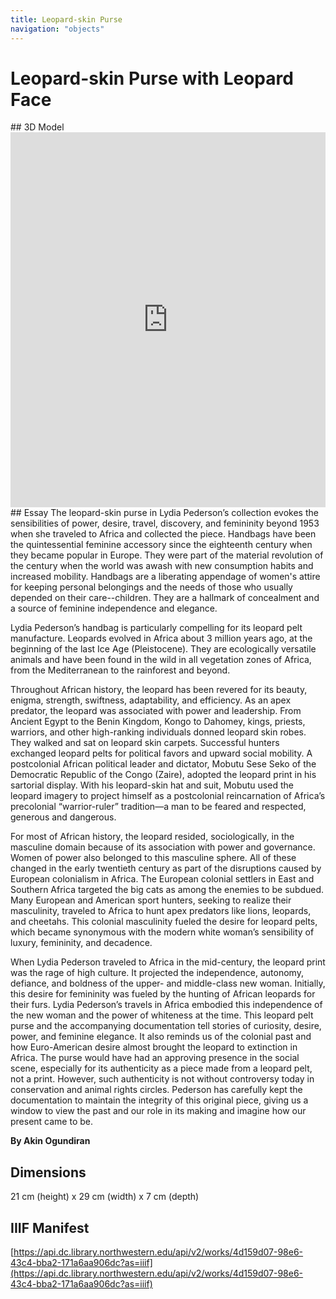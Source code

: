 ```yaml
---
title: Leopard-skin Purse
navigation: "objects"
---
```

# Leopard-skin Purse with Leopard Face
<Viewer options = "showTitle: false" iiifContent="https://api.dc.library.northwestern.edu/api/v2/works/4d159d07-98e6-43c4-bba2-171a6aa906dc?as=iiif" />
## 3D Model
<iframe title="Leopard-face purse | Pederson [DRAFT]" frameborder="0" allowfullscreen mozallowfullscreen="true" webkitallowfullscreen="true" allow="autoplay; fullscreen; xr-spatial-tracking" xr-spatial-tracking execution-while-out-of-viewport execution-while-not-rendered web-share src="https://sketchfab.com/models/6b54d8e7809945b39ea54686ae86a537/embed" width ="100%" height="600"> </iframe> 
## Essay
The leopard-skin purse in Lydia Pederson’s collection evokes the sensibilities of power, desire, travel, discovery, and femininity beyond 1953 when she traveled to Africa and collected the piece. Handbags have been the quintessential feminine accessory since the eighteenth century when they became popular in Europe. They were part of the material revolution of the century when the world was awash with new consumption habits and increased mobility. Handbags are a liberating appendage of women's attire for keeping personal belongings and the needs of those who usually depended on their care--children. They are a hallmark of concealment and a source of feminine independence and elegance. 

Lydia Pederson’s handbag is particularly compelling for its leopard pelt manufacture. Leopards evolved in Africa about 3 million years ago, at the beginning of the last Ice Age (Pleistocene). They are ecologically versatile animals and have been found in the wild in all vegetation zones of Africa, from the Mediterranean to the rainforest and beyond.   

Throughout African history, the leopard has been revered for its beauty, enigma, strength, swiftness, adaptability, and efficiency. As an apex predator, the leopard was associated with power and leadership. From Ancient Egypt to the Benin Kingdom, Kongo to Dahomey, kings, priests, warriors, and other high-ranking individuals donned leopard skin robes. They walked and sat on leopard skin carpets. Successful hunters exchanged leopard pelts for political favors and upward social mobility. A postcolonial African political leader and dictator, Mobutu Sese Seko of the Democratic Republic of the Congo (Zaire), adopted the leopard print in his sartorial display.  With his leopard-skin hat and suit, Mobutu used the leopard imagery to project himself as a postcolonial reincarnation of Africa’s precolonial “warrior-ruler” tradition—a man to be feared and respected, generous and dangerous.

For most of African history, the leopard resided, sociologically, in the masculine domain because of its association with power and governance. Women of power also belonged to this masculine sphere. All of these changed in the early twentieth century as part of the disruptions caused by European colonialism in Africa. The European colonial settlers in East and Southern Africa targeted the big cats as among the enemies to be subdued. Many European and American sport hunters, seeking to realize their masculinity, traveled to Africa to hunt apex predators like lions, leopards, and cheetahs. This colonial masculinity fueled the desire for leopard pelts, which became synonymous with the modern white woman’s sensibility of luxury, femininity, and decadence. 

When Lydia Pederson traveled to Africa in the mid-century, the leopard print was the rage of high culture. It projected the independence, autonomy, defiance, and boldness of the upper- and middle-class new woman. Initially, this desire for femininity was fueled by the hunting of African leopards for their furs. Lydia Pederson’s travels in Africa embodied this independence of the new woman and the power of whiteness at the time. This leopard pelt purse and the accompanying documentation tell stories of curiosity, desire, power, and feminine elegance. It also reminds us of the colonial past and how Euro-American desire almost brought the leopard to extinction in Africa. The purse would have had an approving presence in the social scene, especially for its authenticity as a piece made from a leopard pelt, not a print. However, such authenticity is not without controversy today in conservation and animal rights circles. Pederson has carefully kept the documentation to maintain the integrity of this original piece, giving us a window to view the past and our role in its making and imagine how our present came to be.

<strong>By Akin Ogundiran </strong>
## Dimensions
21 cm (height) x 29 cm (width) x 7 cm (depth)
## IIIF Manifest
[https://api.dc.library.northwestern.edu/api/v2/works/4d159d07-98e6-43c4-bba2-171a6aa906dc?as=iiif](https://api.dc.library.northwestern.edu/api/v2/works/4d159d07-98e6-43c4-bba2-171a6aa906dc?as=iiif)
